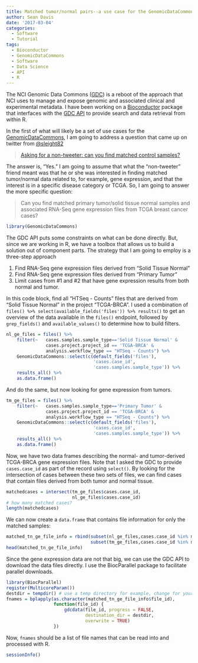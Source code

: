 ```yaml
---
title: Matched tumor/normal pairs--a use case for the GenomicDataCommons Bioconductor package
author: Sean Davis
date: '2017-03-04'
categories:
  - Software
  - Tutorial
tags:
  - Bioconductor
  - GenomicDataCommons
  - Software
  - Data Science
  - API
  - R
---
```

 
The NCI Genomic Data Commons ([GDC](https://gdc.nci.nih.gov)) is a reboot of the approach that NCI uses to manage and expose genomic and associated clinical and experimental metadata. I have been working on a [Bioconductor](https://bioconductor.org) package that interfaces with the [GDC API](https://gdc-api.nci.nih.gov) to provide search and data retrieval from within R. 

In the first of what will likely be a set of use cases for the [GenomicDataCommons](https://github.com/Bioconductor/GenomicDataCommons), I am going to address a question that came up on twitter from [\@sleight82](https://twitter.com/sleight82)

> [Asking for a non-tweeter: can you find matched control samples?](https://twitter.com/sleight82/status/837898737540198400)


The answer is, "Yes." I am going to assume that what the "non-tweeter" friend meant was that he or she was interested in finding matched tumor/normal data related to, for example, gene expression, and that the interest is in a specific disease category or TCGA. So, I am going to answer the more specific question:

> Can you find matched primary tumor/solid tissue normal samples and associated RNA-Seq gene expression files from TCGA breast cancer cases?

```r
library(GenomicDataCommons)
```

The GDC API puts some constraints on what can be done directly. But, since we are working in R, we have a toolbox that allows us to build a solution out of component parts. The strategy that I am going to employ is a three-step approach

1. Find RNA-Seq gene expression files derived from "Solid Tissue Normal"
2. Find RNA-Seq gene expression files derived from "Primary Tumor"
3. Limit cases from #1 and #2 that have gene expression results from both normal and tumor.

In this code block, find all "HTSeq - Counts" files that are derived from "Solid Tissue Normal" in the project "TCGA-BRCA". I used a combination of `files() %>% select(available_fields('files')) %>% results()` to get an overview of the data available in the `files()` endpoint, followed by `grep_fields()` and `available_values()` to determine how to build filters. 

```r
nl_ge_files = files() %>%
    filter(~   cases.samples.sample_type=='Solid Tissue Normal' &
               cases.project.project_id == 'TCGA-BRCA' &
               analysis.workflow_type == "HTSeq - Counts") %>%
    GenomicDataCommons::select(c(default_fields('files'),
                                 'cases.case_id',
                                 'cases.samples.sample_type')) %>%
    results_all() %>%
    as.data.frame()
```

And do the same, but now looking for gene expression from tumors.

```r
tm_ge_files = files() %>%
    filter(~   cases.samples.sample_type=='Primary Tumor' &
               cases.project.project_id == 'TCGA-BRCA' &
               analysis.workflow_type == "HTSeq - Counts") %>%
    GenomicDataCommons::select(c(default_fields('files'),
                                 'cases.case_id',
                                 'cases.samples.sample_type')) %>%
    results_all() %>%
    as.data.frame()
```

Now, we have two data frames describing the normal- and tumor-derived TCGA-BRCA gene expression files. Note that I asked the GDC to provide `cases.case_id` as part of the record using `select()`. By looking for the intersection of cases between these two sets of files, we can find cases that contain files derived from both tumor and normal tissue.

```r
matchedcases = intersect(tm_ge_files$cases.case_id,
                         nl_ge_files$cases.case_id)
# how many matched cases?
length(matchedcases)
```

We can now create a `data.frame` that contains file information for only the matched samples:

```r
matched_tn_ge_file_info = rbind(subset(nl_ge_files,cases.case_id %in% matchedcases),
                                subset(tm_ge_files,cases.case_id %in% matchedcases))
head(matched_tn_ge_file_info)
```

Since the gene expression data are not that big, we can use the GDC API to download the data files directly. I use the BiocParallel package to facilitate parallel downloads.

```r
library(BiocParallel)
register(MulticoreParam())
destdir = tempdir() # use a temp directory for example, change for yourself
fnames = bplapply(as.character(matched_tn_ge_file_info$file_id),
                  function(file_id) {
                      gdcdata(file_id, progress = FALSE,
                              destination_dir = destdir,
                              overwrite = TRUE)
                  })
```

Now, `fnames` should be a list of file names that can be read into and processed with R.

```r
sessionInfo()
```
